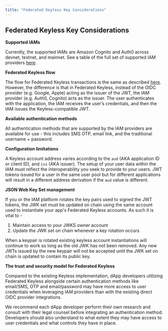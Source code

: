 ```yaml
---
title: "Federated Keyless Key Considerations"
---
```


## Federated Keyless Key Considerations

**Supported IAMs**

Currently, the supported IAMs are Amazon Cognito and Auth0 across devnet, testnet, and mainnet. See a table of the full set of supported IAM providers [here](../oidc-support.mdx).

**Federated Keyless flow**

The flow for Federated Keyless transactions is the same as described [here](../how-keyless-works.mdx). However, the difference is that in Federated Keyless, instead of the OIDC provider (e.g. Google, Apple) acting as the issuer of the JWT, the IAM provider (e.g. Auth0, Cognito) acts as the issuer. The user authenticates with the application, the IAM receives the user’s credentials, and then the IAM issues the Keyless-compatible JWT.

**Available authentication methods**

All authentication methods that are supported by the IAM providers are available for use - this includes SMS OTP, email link, and the traditional username + password.

**Configuration limitations**

A Keyless account address varies according to the `aud` (AKA application ID or client ID), and `iss` (AKA issuer). The setup of your user data within the IAM must reflect the interoperability you seek to provide to your users. JWT tokens issued for a user in the same user pool but for different applications will result in a different address derivation if the `aud` value is different.

**JSON Web Key Set management**

If you or the IAM platform rotates the key pairs used to signed the JWT tokens, the JWK set must be updated on chain using the same account used to instantiate your app's Federated Keyless accounts.  As such it is vital to -

1. Maintain access to your JWKS owner account
2. Update the JWK set on chain whenever a key rotation occurs

When a keypair is rotated existing keyless account instantiations will continue to work so long as the old JWK has not been removed.  Any new JWTs issued by the new keypair will not be accepted until the JWK set on chain is updated to contain its public key.

**The trust and security model for Federated Keyless**

Compared to the existing Keyless implementation, dApp developers utilizing Federated Keyless alongside certain authentication methods like email/SMS, OTP and email/password may have more access to user credentials when leveraging IAM providers than with the existing direct OIDC provider integrations. 

We recommend each dApp developer perform their own research and consult with their legal counsel before integrating an authentication method.  Developers should also understand to what extent they may have access to user credentials and what controls they have in place.  
